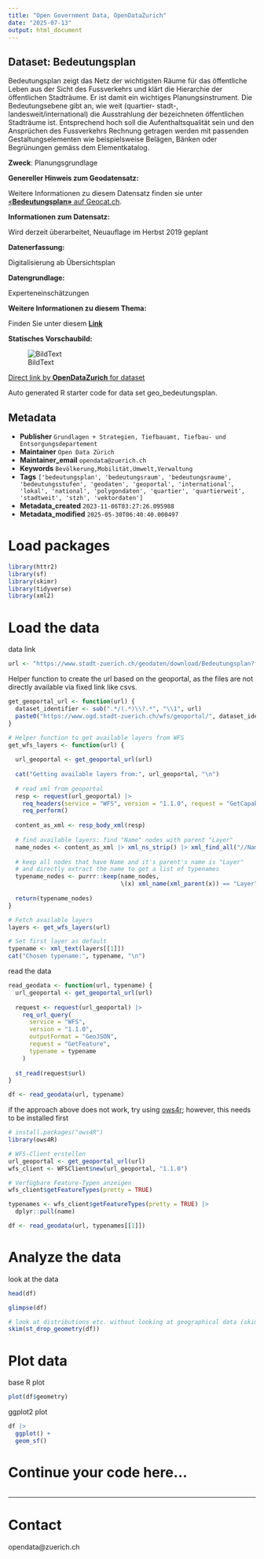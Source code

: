 ```yaml
---
title: "Open Government Data, OpenDataZurich"
date: "2025-07-13"
output: html_document
---
```


## Dataset: Bedeutungsplan

Bedeutungsplan zeigt das Netz der wichtigsten Räume für das öffentliche Leben aus der Sicht des Fussverkehrs und klärt die Hierarchie der öffentlichen Stadträume. Er ist damit ein wichtiges Planungsinstrument. Die Bedeutungsebene gibt an, wie weit (quartier- stadt-, landesweit/international) die Ausstrahlung der bezeichneten öffentlichen Stadträume ist. Entsprechend hoch soll die Aufenthaltsqualität sein und den Ansprüchen des Fussverkehrs Rechnung getragen werden mit passenden Gestaltungselementen wie beispielsweise Belägen, Bänken oder Begrünungen gemäss dem Elementkatalog.

**Zweck**: Planungsgrundlage                                                                                                                 

**Genereller Hinweis zum Geodatensatz:**


Weitere Informationen zu diesem Datensatz finden sie unter [«**Bedeutungsplan»** auf Geocat.ch](https://www.geocat.ch/geonetwork/srv/ger/catalog.search#/metadata/4dd1c9a5-3eee-4320-bf72-2f54dbda54e3).				
			   

**Informationen zum Datensatz:**

Wird derzeit überarbeitet, Neuauflage im Herbst 2019 geplant

**Datenerfassung:**

Digitalisierung ab Übersichtsplan

**Datengrundlage:**

Experteneinschätzungen

**Weitere Informationen zu diesem Thema:**

Finden Sie unter diesem [**Link**](https://www.stadt-zuerich.ch/misc/de/standards-stadtraeume/bedeutungsplan.html)

**Statisches Vorschaubild:**

![BildText](https://www.gis.stadt-zuerich.ch/zueriplan_docs/geocat/4dd1c9a5-3eee-4320-bf72-2f54dbda54e3.png)



[Direct link by **OpenDataZurich** for dataset](https://data.stadt-zuerich.ch/dataset/geo_bedeutungsplan)

Auto generated R starter code for data set geo_bedeutungsplan.

## Metadata

- **Publisher** `Grundlagen + Strategien, Tiefbauamt, Tiefbau- und Entsorgungsdepartement`
- **Maintainer** `Open Data Zürich`
- **Maintainer_email** `opendata@zuerich.ch`
- **Keywords** `Bevölk­erung,Mobilität,Umwelt,Ver­walt­ung`
- **Tags** `['bedeutungsplan', 'bedeutungsraum', 'bedeutungsraume', 'bedeutungsstufen', 'geodaten', 'geoportal', 'international', 'lokal', 'national', 'polygondaten', 'quartier', 'quartierweit', 'stadtweit', 'stzh', 'vektordaten']`
- **Metadata_created** `2023-11-06T03:27:26.095988`
- **Metadata_modified** `2025-05-30T06:40:40.000497`


# Load packages

```r
library(httr2)
library(sf)
library(skimr)
library(tidyverse)
library(xml2)
```

# Load the data

data link
```r
url <- "https://www.stadt-zuerich.ch/geodaten/download/Bedeutungsplan?format=geojson_link"
```


Helper function to create the url based on the geoportal, as the files are not directly available via fixed link like csvs.
```r
get_geoportal_url <- function(url) {
  dataset_identifier <- sub(".*/(.*)\\?.*", "\\1", url)
  paste0("https://www.ogd.stadt-zuerich.ch/wfs/geoportal/", dataset_identifier)
}
```

```r
# Helper function to get available layers from WFS
get_wfs_layers <- function(url) {
  
  url_geoportal <- get_geoportal_url(url)
  
  cat("Getting available layers from:", url_geoportal, "\n")
  
  # read xml from geoportal
  resp <- request(url_geoportal) |> 
    req_headers(service = "WFS", version = "1.1.0", request = "GetCapabilities") |> 
    req_perform()
  
  content_as_xml <- resp_body_xml(resp)
  
  # find available layers: find "Name" nodes with parent "Layer"
  name_nodes <- content_as_xml |> xml_ns_strip() |> xml_find_all("//Name")
  
  # keep all nodes that have Name and it's parent's name is "Layer"
  # and directly extract the name to get a list of typenames
  typename_nodes <- purrr::keep(name_nodes,
                                \(x) xml_name(xml_parent(x)) == "Layer")
  
  return(typename_nodes)
}

# Fetch available layers
layers <- get_wfs_layers(url)

# Set first layer as default
typename <- xml_text(layers[[1]])
cat("Chosen typename:", typename, "\n")
```

read the data
```r
read_geodata <- function(url, typename) {
  url_geoportal <- get_geoportal_url(url)
  
  request <- request(url_geoportal) |>
    req_url_query(
      service = "WFS",
      version = "1.1.0",
      outputFormat = "GeoJSON",
      request = "GetFeature",
      typename = typename
    )
  
  st_read(request$url)
}

df <- read_geodata(url, typename)
```

if the approach above does not work, try using [ows4r](https://eblondel.github.io/ows4R/); however, this needs to be installed first
```r
# install.packages("ows4R")
library(ows4R)

# WFS-Client erstellen
url_geoportal <- get_geoportal_url(url)
wfs_client <- WFSClient$new(url_geoportal, "1.1.0")

# Verfügbare Feature-Typen anzeigen
wfs_client$getFeatureTypes(pretty = TRUE)

typenames <- wfs_client$getFeatureTypes(pretty = TRUE) |> 
  dplyr::pull(name)

df <- read_geodata(url, typenames[[1]])
```

# Analyze the data

look at the data
```r
head(df)
```

```r
glimpse(df)
```

```r
# look at distributions etc. without looking at geographical data (skim cannot deal with geometries)
skim(st_drop_geometry(df))
```

# Plot data

base R plot
```r
plot(df$geometry)
```

ggplot2 plot
```r
df |>
  ggplot() +
  geom_sf()
```

# Continue your code here...

```r

```

------------------------------------------------------------------------

# Contact

opendata@zuerich.ch
